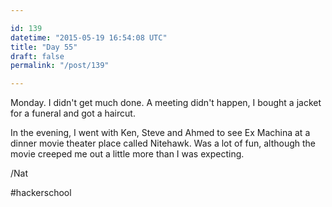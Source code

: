 ```yaml
---

id: 139
datetime: "2015-05-19 16:54:08 UTC"
title: "Day 55"
draft: false
permalink: "/post/139"

---
```


Monday. I didn't get much done. A meeting didn't happen, I bought a jacket for a funeral and got a haircut.

In the evening, I went with Ken, Steve and Ahmed to see Ex Machina at a dinner movie theater place called Nitehawk. Was a lot of fun, although the movie creeped me out a little more than I was expecting.

/Nat

#hackerschool

